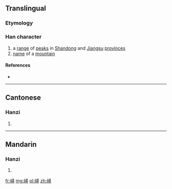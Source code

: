 {{also|嶧}}
==Translingual==

===Etymology===
{{Han simp|嶧|f=睪|t=又二丨}}

===Han character===
{{Han char|rn=46|rad=山|as=05|sn=8|four=|canj=山水手 (UEQ)}}

# a [[range]] of [[peak]]s in [[Shandong]] and [[Jiangsu]] [[province]]s
# [[name]] of a [[mountain]]

====References====
* {{Han ref|kx=0310.071|hdz=10769.080|uh=5CC4|ud=23748}}

----

==Cantonese==

===Hanzi===
{{yue-hanzi|jyut=[[jik6]]|y=yik6|tra=嶧}}

# {{defn|lang=yue|sort=山05}}

----

==Mandarin==

===Hanzi===
{{cmn-hanzi|tra=嶧|pin=[[yì]] ([[yi4]])|wg=i<sup>4</sup>}}

# {{defn|lang=cmn|sort=山05}}

[[fr:峄]]
[[mg:峄]]
[[pl:峄]]
[[zh:峄]]
